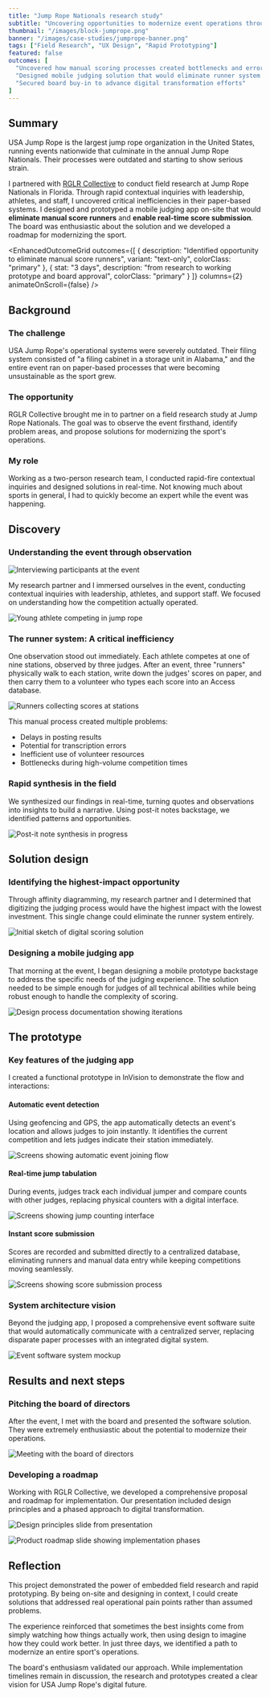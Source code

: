 ```yaml
---
title: "Jump Rope Nationals research study"
subtitle: "Uncovering opportunities to modernize event operations through rapid field research"
thumbnail: "/images/block-jumprope.png"
banner: "/images/case-studies/jumprope-banner.png"
tags: ["Field Research", "UX Design", "Rapid Prototyping"]
featured: false
outcomes: [
  "Uncovered how manual scoring processes created bottlenecks and errors",
  "Designed mobile judging solution that would eliminate runner system entirely",
  "Secured board buy-in to advance digital transformation efforts"
]
---
```



## Summary

<ProjectDetails 
goal="Identify pain points and opportunities for modernizing jump rope competition operations"
responsibilities="Field research, contextual inquiry, rapid prototyping, solution design"
duration="3 days on-site + follow-up"
/>

USA Jump Rope is the largest jump rope organization in the United States, running events nationwide that culminate in the annual Jump Rope Nationals. Their processes were outdated and starting to show serious strain.

I partnered with [RGLR Collective](http://rglrcollective.com) to conduct field research at Jump Rope Nationals in Florida. Through rapid contextual inquiries with leadership, athletes, and staff, I uncovered critical inefficiencies in their paper-based systems. I designed and prototyped a mobile judging app on-site that would **eliminate manual score runners** and **enable real-time score submission**. The board was enthusiastic about the solution and we developed a roadmap for modernizing the sport.

<EnhancedOutcomeGrid 
  outcomes={[
    {
      description: "Identified opportunity to eliminate manual score runners",
      variant: "text-only",
      colorClass: "primary"
    },
    {
      stat: "3 days",
      description: "from research to working prototype and board approval",
      colorClass: "primary"
    }
  ]}
  columns={2}
  animateOnScroll={false}
/>

## Background

### The challenge

USA Jump Rope's operational systems were severely outdated. Their filing system consisted of "a filing cabinet in a storage unit in Alabama," and the entire event ran on paper-based processes that were becoming unsustainable as the sport grew.

### The opportunity

RGLR Collective brought me in to partner on a field research study at Jump Rope Nationals. The goal was to observe the event firsthand, identify problem areas, and propose solutions for modernizing the sport's operations.

### My role

Working as a two-person research team, I conducted rapid-fire contextual inquiries and designed solutions in real-time. Not knowing much about sports in general, I had to quickly become an expert while the event was happening.

## Discovery

### Understanding the event through observation

![Interviewing participants at the event](/images/case-studies/jumprope-interview.jpg)

My research partner and I immersed ourselves in the event, conducting contextual inquiries with leadership, athletes, and support staff. We focused on understanding how the competition actually operated.

![Young athlete competing in jump rope](/images/case-studies/jumprope-kid.png)

### The runner system: A critical inefficiency

One observation stood out immediately. Each athlete competes at one of nine stations, observed by three judges. After an event, three "runners" physically walk to each station, write down the judges' scores on paper, and then carry them to a volunteer who types each score into an Access database.

![Runners collecting scores at stations](/images/case-studies/jumprope-runners.jpg)

This manual process created multiple problems:
- Delays in posting results
- Potential for transcription errors  
- Inefficient use of volunteer resources
- Bottlenecks during high-volume competition times

### Rapid synthesis in the field

We synthesized our findings in real-time, turning quotes and observations into insights to build a narrative. Using post-it notes backstage, we identified patterns and opportunities.

![Post-it note synthesis in progress](/images/case-studies/jumprope-postits.png)

## Solution design

### Identifying the highest-impact opportunity

Through affinity diagramming, my research partner and I determined that digitizing the judging process would have the highest impact with the lowest investment. This single change could eliminate the runner system entirely.

![Initial sketch of digital scoring solution](/images/case-studies/jumprope-sketch.png)

### Designing a mobile judging app

That morning at the event, I began designing a mobile prototype backstage to address the specific needs of the judging experience. The solution needed to be simple enough for judges of all technical abilities while being robust enough to handle the complexity of scoring.

![Design process documentation showing iterations](/images/case-studies/jumprope-design.png)

## The prototype

### Key features of the judging app

I created a functional prototype in InVision to demonstrate the flow and interactions:

#### Automatic event detection
Using geofencing and GPS, the app automatically detects an event's location and allows judges to join instantly. It identifies the current competition and lets judges indicate their station immediately.

![Screens showing automatic event joining flow](/images/case-studies/jumprope-row-01-1.png)

#### Real-time jump tabulation
During events, judges track each individual jumper and compare counts with other judges, replacing physical counters with a digital interface.

![Screens showing jump counting interface](/images/case-studies/jumprope-row-02-1.png)

#### Instant score submission
Scores are recorded and submitted directly to a centralized database, eliminating runners and manual data entry while keeping competitions moving seamlessly.

![Screens showing score submission process](/images/case-studies/jumprope-row-03.png)

### System architecture vision

Beyond the judging app, I proposed a comprehensive event software suite that would automatically communicate with a centralized server, replacing disparate paper processes with an integrated digital system.

![Event software system mockup](/images/case-studies/jumprope-eventsoftware.png)

## Results and next steps

### Pitching the board of directors

After the event, I met with the board and presented the software solution. They were extremely enthusiastic about the potential to modernize their operations.

![Meeting with the board of directors](/images/case-studies/jumprope-board.png)

### Developing a roadmap

Working with RGLR Collective, we developed a comprehensive proposal and roadmap for implementation. Our presentation included design principles and a phased approach to digital transformation.

![Design principles slide from presentation](/images/case-studies/jumprope-principles.png)

![Product roadmap slide showing implementation phases](/images/case-studies/jumprope-roadmap.png)

## Reflection

This project demonstrated the power of embedded field research and rapid prototyping. By being on-site and designing in context, I could create solutions that addressed real operational pain points rather than assumed problems.

The experience reinforced that sometimes the best insights come from simply watching how things actually work, then using design to imagine how they could work better. In just three days, we identified a path to modernize an entire sport's operations.

The board's enthusiasm validated our approach. While implementation timelines remain in discussion, the research and prototypes created a clear vision for USA Jump Rope's digital future.